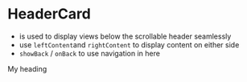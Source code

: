 
<Meta title="Layout/HeaderCard" component={HeaderCard} />

# HeaderCard

-   is used to display views below the scrollable header seamlessly
-   use `leftContent`and `rightContent` to display content on either side
-   `showBack` / `onBack` to use navigation in here

<Story name="HeaderCard">
    <HeaderCard>
        <Heading>My heading</Heading>
    </HeaderCard>
</Story>
